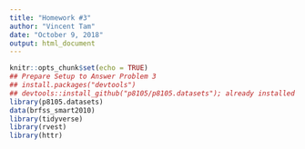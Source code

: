 ```yaml
---
title: "Homework #3"
author: "Vincent Tam"
date: "October 9, 2018"
output: html_document
---
```

```r
knitr::opts_chunk$set(echo = TRUE)
## Prepare Setup to Answer Problem 3
## install.packages("devtools")
## devtools::install_github("p8105/p8105.datasets"); already installed but do not want to install every time
library(p8105.datasets)
data(brfss_smart2010)
library(tidyverse)
library(rvest)
library(httr)
```
```r

```